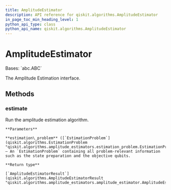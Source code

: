 ```yaml
---
title: AmplitudeEstimator
description: API reference for qiskit.algorithms.AmplitudeEstimator
in_page_toc_min_heading_level: 1
python_api_type: class
python_api_name: qiskit.algorithms.AmplitudeEstimator
---
```


# AmplitudeEstimator

<Class id="qiskit.algorithms.AmplitudeEstimator" isDedicatedPage={true} github="https://github.com/qiskit/qiskit/tree/stable/0.21/qiskit/algorithms/amplitude_estimators/amplitude_estimator.py" signature="AmplitudeEstimator">
  Bases: `abc.ABC`

  The Amplitude Estimation interface.

  ## Methods

  ### estimate

  <Function id="qiskit.algorithms.AmplitudeEstimator.estimate" signature="abstract AmplitudeEstimator.estimate(estimation_problem)">
    Run the amplitude estimation algorithm.

    **Parameters**

    **estimation\_problem** ([`EstimationProblem`](qiskit.algorithms.EstimationProblem "qiskit.algorithms.amplitude_estimators.estimation_problem.EstimationProblem")) – An `EstimationProblem` containing all problem-relevant information such as the state preparation and the objective qubits.

    **Return type**

    [`AmplitudeEstimatorResult`](qiskit.algorithms.AmplitudeEstimatorResult "qiskit.algorithms.amplitude_estimators.amplitude_estimator.AmplitudeEstimatorResult")
  </Function>
</Class>

